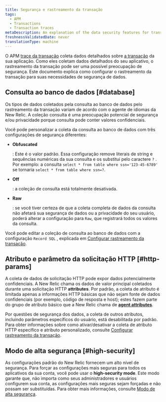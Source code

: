 ```yaml
---
title: Segurança e rastreamento da transação
tags:
  - APM
  - Transactions
  - Transaction traces
metaDescription: An explanation of the data security features for transaction traces in APM.
freshnessValidatedDate: never
translationType: machine
---
```


O APM [trace da transação](/docs/apm/transactions/transaction-traces/transaction-traces) coleta dados detalhados sobre [a transação](/docs/accounts-partnerships/education/getting-started-new-relic/glossary#transaction) da sua aplicação. Como eles coletam dados detalhados do seu aplicativo, o rastreamento da transação pode ser uma possível preocupação de segurança. Este documento explica como configurar o rastreamento da transação para suas necessidades de segurança de dados.

## Consulta ao banco de dados [#database]

Os tipos de dados coletados pela consulta ao banco de dados pelo rastreamento da transação variam de acordo com o agente de idiomas da New Relic. A coleção consulta é uma preocupação potencial de segurança e/ou privacidade porque consulta pode conter valores confidenciais.

Você pode personalizar a coleta da consulta ao banco de dados com três configurações de segurança diferentes:

* <DoNotTranslate>**Obfuscated**</DoNotTranslate>

  : Este é o valor padrão. Essa configuração remove literais de string e sequências numéricas da sua consulta e os substitui pelo caractere `?` . Por exemplo: a consulta `select * from table where ssn='123-45-6789'` se tornaria `select * from table where ssn=?`.

* <DoNotTranslate>**Off**</DoNotTranslate>

  : a coleção de consulta está totalmente desativada.

* <DoNotTranslate>**Raw**</DoNotTranslate>

  : se você tiver certeza de que a coleta completa de dados da consulta não afetará sua segurança de dados ou a privacidade do seu usuário, poderá alterar a configuração para `Raw`, que registrará todos os valores da consulta.

Você pode editar a coleção de consulta ao banco de dados com a configuração `Record SQL` , explicada em [Configurar rastreamento da transação](/docs/apm/transactions/transaction-traces/configure-transaction-traces).

## Atributo e parâmetro da solicitação HTTP [#http-params]

A coleta de dados de solicitação HTTP pode expor dados potencialmente confidenciais. A New Relic chama os dados de valor principal coletados durante uma solicitação HTTP <DoNotTranslate>**attributes**</DoNotTranslate>. Por padrão, a coleta de atributo é limitada apenas a informações HTTP básicas que não sejam fonte de dados confidenciais (por exemplo, código de resposta e host); estes fazem parte do grupo de atributo básico que a New Relic chama de [<DoNotTranslate>**agent attributes**</DoNotTranslate>](/docs/agents/manage-apm-agents/agent-data/agent-attributes).

Por questões de segurança dos dados, a coleta de outros atributos, incluindo parâmetros específicos do usuário, está desabilitada por padrão. Para obter informações sobre como ativar/desativar a coleta de atributo HTTP específico e atributo personalizado, consulte [Configurar rastreamento da transação](/docs/apm/transactions/transaction-traces/configure-transaction-traces#config-attributes).

## Modo de alta segurança [#high-security]

As configurações padrão do New Relic fornecem um alto nível de segurança. Para forçar as configurações mais seguras para todos os aplicativos da sua conta, você pode usar o <DoNotTranslate>**high-security mode**</DoNotTranslate>. Este modo garante que, não importa como seus administradores e usuários configurem sua conta, as configurações mais seguras sejam forçadas e não possam ser substituídas. Para obter mais informações, consulte [Modo de alta segurança](/docs/agents/manage-apm-agents/configuration/high-security-mode).